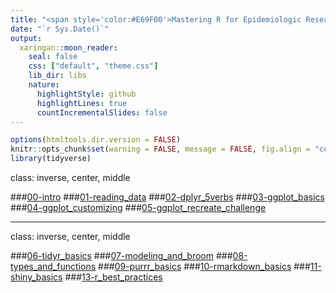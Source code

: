 ```yaml
---
title: "<span style='color:#E69F00'>Mastering R for Epidemiologic Research Slides</span>"
date: "`r Sys.Date()`"
output:
  xaringan::moon_reader:
    seal: false
    css: ["default", "theme.css"]
    lib_dir: libs
    nature:
      highlightStyle: github
      highlightLines: true
      countIncrementalSlides: false
---
```


```r
options(htmltools.dir.version = FALSE)
knitr::opts_chunk$set(warning = FALSE, message = FALSE, fig.align = "center", dpi = 320)
library(tidyverse)
```

class: inverse, center, middle

###[00-intro](00-intro/intro.html)
###[01-reading_data](01-reading_data/reading_data.html)
###[02-dplyr_5verbs](02-dplyr_5verbs/dplyr_5verbs.html)
###[03-ggplot_basics](03-ggplot_basics/ggplot_basics.html)
###[04-ggplot_customizing](04-ggplot_customizing/ggplot_customizing.html)
###[05-ggplot_recreate_challenge](05-ggplot_recreate_challenge/ggplot_recreate_challenge.html)


---

class: inverse, center, middle

###[06-tidyr_basics](06-tidyr_basics/tidyr_basics.html)
###[07-modeling_and_broom](07-modeling_and_broom/modeling_and_broom.html)
###[08-types_and_functions](08-types_and_functions/types_and_functions.html)
###[09-purrr_basics](09-purrr_basics/purrr_basics.html)
###[10-rmarkdown_basics](10-rmarkdown_basics/rmarkdown_basics.html)
###[11-shiny_basics](11-shiny_basics/shiny_basics.html)
###[13-r_best_practices](13-r_best_practices/r_best_practices.html)
